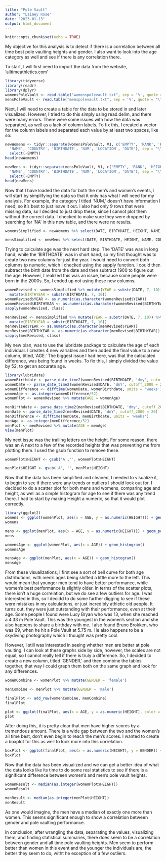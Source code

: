 ```yaml
---
title: "Pole Vault"
author: "Lainey Rose"
date: "2023-01-13"
output: html_document
---
```


```r
knitr::opts_chunk$set(echo = TRUE)
```

My objective for this analysis is to detect if there is a correlation between all time best pole vaulting heights and gender. I also want to look into the age category as well and see if there is any correlation there. 

To start, I will first need to import the data from the website, 'alltimeathletics.com'

```r
library(tidyverse)
library(readr)
library(dplyr)
womensPoleVault <- read.table("womenspolevault.txt", sep = '%', quote = "\"")
mensPoleVault <- read.table("menspolevault.txt", sep = '%', quote = "\"")
```

Next, I will need to create a table for the data to be stored in and later visualized. However, I tried to do this simply using read.delim, and there were many errors. There were some issues with how the data was separated, as well as a lack of column labels. To fix this, I created a vector for the column labels and separated each value by at least two spaces, like so:

```r
newWomens <- tidyr::separate(womensPoleVault, V1, c('EMPTY', 'RANK', 'HEIGHT', 
  'NAME', 'COUNTRY', 'BIRTHDATE', 'NUM', 'LOCATION', 'DATE'), sep = "\\s{2,}", ) %>%
  select(-EMPTY)
head(newWomens)

newMens <- tidyr::separate(mensPoleVault, V1, c('EMPTY', 'RANK', 'HEIGHT', 
  'NAME', 'COUNTRY', 'BIRTHDATE', 'NUM', 'LOCATION', 'DATE'), sep = "\\s{2,}", ) %>%
  select(-EMPTY)
head(newMens)
```

Now that I have loaded the data for both the men's and women's events, I will start by simplifying the data so that it only has what I will need for my analysis. For example, the category I titled 'NUM,' doesn't have information I need, so it's best to just leave it out.
I also had only 9 rows that were missing data, so I decided to just drop these, since I cannot plot them without the correct data. I checked to make sure they were dropped by searching for 'NA' in this new table, and there were no results.

```r
womensSimplified <- newWomens %>% select(DATE, BIRTHDATE, HEIGHT, NAME, COUNTRY) %>% drop_na(DATE, BIRTHDATE, HEIGHT, NAME, COUNTRY)

mensSimplified <- newMens %>% select(DATE, BIRTHDATE, HEIGHT, NAME, COUNTRY) %>% drop_na(DATE, BIRTHDATE, HEIGHT, NAME, COUNTRY) 
```

Trying to calculate age was the next hard step. The 'DATE' was was in long hand, while the 'BIRTHDATE' was in short hand, so my first thought  was to create two new columns for just the year. I would need to convert both cplumns tp numeric, which I checked using the sapply function. I could then subtract the birth date from the date and then subtract 1900 to figure out the age. However, I realized this was an issue, because some people were born in the 2000s. So, I ended up not using these new columns.

```r
womenRevised <- womensSimplified %>% mutate(YEAR = substr(DATE, 7, 10)) %>% 
  mutate(BIRTHYEAR = substr(BIRTHDATE, 7, 10))
womenRevised$YEAR <- as.numeric(as.character(womenRevised$YEAR))
womenRevised$BIRTHYEAR <- as.numeric(as.character(womenRevised$BIRTHYEAR))
sapply(womenRevised, class)

menRevised <- mensSimplified %>% mutate(YEAR = substr(DATE, 7, 10)) %>% 
  mutate(BIRTHYEAR = substr(BIRTHDATE, 7, 10))
menRevised$YEAR <- as.numeric(as.character(menRevised$YEAR))
menRevised$BIRTHYEAR <- as.numeric(as.character(menRevised$BIRTHYEAR))
sapply(menRevised, class)
```
My new plan, was to use the lubridate package to calculate the age of each individual. I creates 4 new variables and then added the final value to a new column, titled, 'AGE.' The biggest issue I had here, was that the calculated difference, was being found in weeks. To fix this, I simply divided the value by 52, to get an accurate age.

```r
library(lubridate)
womenBirthdate <- parse_date_time2(womenRevised$BIRTHDATE, 'dmy', cutoff_2000 = 5)
womenDate <- parse_date_time2(womenRevised$DATE, 'dmY', cutoff_2000 = 20)
womenDifference <- difftime(womenDate, womenBirthdate, units = 'weeks')
womenAge <- as.integer(womenDifference/52)
womenPlot <- womenRevised %>% mutate(AGE = womenAge)

menBirthdate <- parse_date_time2(menRevised$BIRTHDATE, 'dmy', cutoff_2000 = 5)
menDate <- parse_date_time2(menRevised$DATE, 'dmY', cutoff_2000 = 20)
menDifference <- difftime(menDate, menBirthdate, units = 'weeks')
menAge <- as.integer(menDifference/52)
menPlot <- menRevised %>% mutate(AGE = menAge)
View(menPlot)

```

My next issue was the trailing letters on the height. For some reason, there was an A next to a few of the recorded heights that was preventing me from plotting them. I used the gsub function to remove these.

```r
womenPlot$HEIGHT <- gsub('A','', womenPlot$HEIGHT)

menPlot$HEIGHT <- gsub('A', '', menPlot$HEIGHT)
```

Now that the data has been simplified and cleaned, I needed to visualize it, to begin to see if there were any trends or outliers I should look out for. I decided to do a scatter plot for both mens and womens, comparing age and height, as well as a simple histogram for age to see if there was any trend there. I had to start by making Height a numeric, so that it would plot correctly.

```r
library(ggplot2)
womens <- ggplot(womenPlot, aes(x = AGE, y = as.numeric(HEIGHT))) + geom_point()
womens

mens <- ggplot(menPlot, aes(x = AGE, y = as.numeric(HEIGHT))) + geom_point()
mens

womensAge <- ggplot(womenPlot, aes(x = AGE)) + geom_histogram()
womensAge

mensAge <- ggplot(menPlot, aes(x = AGE)) + geom_histogram()
mensAge
```

From these visualizations, I first see a sort of bell curve for both age distributions, with men's ages being shifted a little more to the left. This would mean that younger men tend to have better performance, while women's best performance is slightly older. In terms of the scatter plots, there isn't a huge correlation, but we do see a few outliers for age. I was interested in this, so I decidd to do some further digging to see if these were mistakes in my calculations, or just incredibly athletic old people. It turns out, they were just outstanding with their performance, even at their age. Some people I found were Lucy Bryan who was 13, when she reached a 4.33 m Pole Vault. This was the youngest in the women's section and she also happens to share a birthday with me. I also found Bruno Brokken, who was 69, when he hit a Pole Vault at 5.75 m. He also happens to be a skydiving photography which I thought was pretty cool.

However, I still was interested in seeing whether men are better at pole vaulting. I can look at these graphs side by side, however, the scales are not equal, so I cannot really tell if there is truly a difference. So, I decided to create a new column, titled 'GENDER,' and then combine the tables together, that way I could graph them both on the same graph and look for any differences.

```r
womenCombine <- womenPlot %>% mutate(GENDER = 'female')

menCombine <- menPlot %>% mutate(GENDER = 'male')

finalPlot <- add_row(womenCombine, menCombine)
finalPlot

plot <- ggplot(finalPlot, aes(x = AGE, y = as.numeric(HEIGHT), color = GENDER)) + geom_point()
plot
```

After doing this, it is pretty clear that men have higher scores by a tremendous amount. There is a wide gap between the two and the women's all time best, don't even begin to reach the men's scores. I wanted to create a boxplot for this as well to look more into this correlation.

```r
boxPlot <- ggplot(finalPlot, aes(x = as.numeric(HEIGHT), y = GENDER)) + geom_boxplot()
boxPlot
```

Now that the data has been visualized and we can get a better idea of what the data looks like its time to do some real statistics to see if there is a significant difference between women's and men's pole vault heights.

```r
womenResult <- median(as.integer(womenPlot$HEIGHT))
womenResult

menResult <- median(as.integer(menPlot$HEIGHT))
menResult
```

As one would imagine, the men have a median of exactly one more than women. This seems significant enough to show a correlation between gender and pole vaulting performance. 

In conclusion, after wrangling the data, separating the values, visualizing them, and finding statistical summaries, there does seem to be a correlation between gender and all time pole vaulting heights. Men seem to perform better than women in this event and the younger the individuals are, the better they seem to do, witht he exception of a few outliers.

